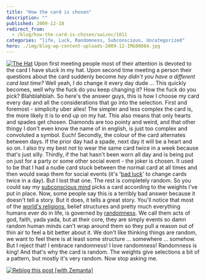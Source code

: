 ```yaml
---
title: "How the card is chosen"
description: ""
published: 2009-12-18
redirect_from:
  - /blog/how-the-card-is-chosen/swizec/1011
categories: "life, Luck, Randomness, Subconscious, Uncategorized"
hero: ./img/blog-wp-content-uploads-2009-12-IMG00084.jpg
---
```


[![The Hat](http://swizec.com/blog/wp-content/uploads/2009/12/IMG00084.jpg "The Hat")](./img/blog-wp-content-uploads-2009-12-IMG00084.jpg) Upon first meeting people most of their attention is devoted to the card I have stuck in my hat. Upon second time meeting a person their questions about the card suddenly become _hey didn't you have a different card last time?_ Well yeah, I do change it every day dude ... This quickly becomes, well why the fuck do you keep changing it? How the fuck do you pick? Blahblahblah. So here's the answer guys, this is how I choose my card every day and all the considerations that go into the selection. First and foremost - simplicity uber alles! The simpler and less complex the card is, the more likely it is to end up on my hat. This also means that only hearts and spades get chosen. Diamonds are too pointy and weird, and that other thingy I don't even know the name of in english, is just too complex and convoluted a symbol. Euch! Secondly, the colour of the card alternates between days. If the prior day had a spade, next day it will be a heart and so on. I also try my best not to wear the same card twice in a week because that's just silly. Thirdly, if the hat hasn't been worn all day and is being put on just for a party or some other social event - the joker is chosen. It used to be that I had a nudie card stuck between the normal card at all times and then would swap them for social events (it's '[bad luck](http://en.wikipedia.org/wiki/Luck "Luck")' to change cards twice in a day). But I lost that one. The rest is completely random. So you could say my [subconscious mind](http://en.wikipedia.org/wiki/Subconscious "Subconscious") picks a card according to the weights I've put in place. Now, some people say this is a terribly bad answer because it doesn't tell a story. But it does, it tells a great story. You'll notice that most of the [world's religions](http://en.wikipedia.org/wiki/Major_religious_groups "Major religious groups"), belief structures and pretty much everything humans ever do in life, is governed by [randomness](http://en.wikipedia.org/wiki/Randomness "Randomness"). We call them acts of god, faith, yada yada, but at their core, they are simply events so damn random human minds can't wrap around them so they pull a reason out of thin air to feel a bit better about it. We don't like thinking things are random, we want to feel there is at least some structure ... somewhere ... somehow. But I reject that! I embrace randomness! I love randomness! Randomness is king! And that's why the card is random. The weights give selections a bit of a pattern, but mostly it's very random. Now stop asking me.

[![Reblog this post [with Zemanta]](http://img.zemanta.com/reblog_e.png?x-id=15112c01-6121-4a5e-a6bf-ab2544c79571)](http://reblog.zemanta.com/zemified/15112c01-6121-4a5e-a6bf-ab2544c79571/ "Reblog this post [with Zemanta]")
